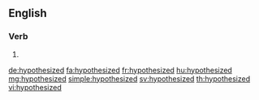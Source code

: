 ==English==

===Verb===
{{head|en|verb form}}

# {{en-past of|hypothesize}}

[[de:hypothesized]]
[[fa:hypothesized]]
[[fr:hypothesized]]
[[hu:hypothesized]]
[[mg:hypothesized]]
[[simple:hypothesized]]
[[sv:hypothesized]]
[[th:hypothesized]]
[[vi:hypothesized]]